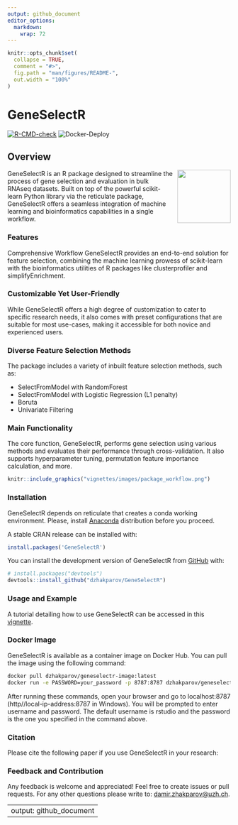 ```yaml
---
output: github_document
editor_options: 
  markdown: 
    wrap: 72
---
```


<!-- README.md is generated from README.Rmd. Please edit that file -->

```r
knitr::opts_chunk$set(
  collapse = TRUE,
  comment = "#>",
  fig.path = "man/figures/README-",
  out.width = "100%"
)
```

# GeneSelectR

<!-- badges: start -->

[![R-CMD-check](https://github.com/dzhakparov/GeneSelectR/actions/workflows/R-CMD-check.yaml/badge.svg)](https://github.com/dzhakparov/GeneSelectR/actions/workflows/R-CMD-check.yaml)
![Docker-Deploy](https://github.com/dzhakparov/GeneSelectR/actions/workflows/GeneSelectR-Docker-Deploy.yaml/badge.svg)

<!-- badges: end -->

## Overview

<img src="man/figures/GeneSelectR.png" style="float: right; margin: 0px 0px 10px 10px;" width="120px"/>

GeneSelectR is an R package designed to streamline the process of gene
selection and evaluation in bulk RNAseq datasets. Built on top of the
powerful scikit-learn Python library via the reticulate package,
GeneSelectR offers a seamless integration of machine learning and
bioinformatics capabilities in a single workflow.

### Features

Comprehensive Workflow GeneSelectR provides an end-to-end solution for
feature selection, combining the machine learning prowess of
scikit-learn with the bioinformatics utilities of R packages like
clusterprofiler and simplifyEnrichment.

### Customizable Yet User-Friendly

While GeneSelectR offers a high degree of customization to cater to
specific research needs, it also comes with preset configurations that
are suitable for most use-cases, making it accessible for both novice
and experienced users.

### Diverse Feature Selection Methods

The package includes a variety of inbuilt feature selection methods,
such as:

-   SelectFromModel with RandomForest
-   SelectFromModel with Logistic Regression (L1 penalty)
-   Boruta
-   Univariate Filtering

### Main Functionality

The core function, GeneSelectR, performs gene selection using various
methods and evaluates their performance through cross-validation. It
also supports hyperparameter tuning, permutation feature importance
calculation, and more.

```r
knitr::include_graphics("vignettes/images/package_workflow.png")
```

### Installation

GeneSelectR depends on reticulate that creates a conda working
environment. Please, install
[Anaconda](https://www.anaconda.com/download) distribution before you
proceed. 

A stable CRAN release can be installed with: 
```r
install.packages('GeneSelectR')
```

You can install the development version of GeneSelectR from
[GitHub](https://github.com/) with:

```r
# install.packages("devtools")
devtools::install_github("dzhakparov/GeneSelectR")
```


### Usage and Example

A tutorial detailing how to use GeneSelectR can be accessed in this
[vignette](https://dzhakparov.github.io/GeneSelectR/vignettes/example.html).

### Docker Image

GeneSelectR is available as a container image on Docker Hub. You can
pull the image using the following command:

```bash
docker pull dzhakparov/geneselectr-image:latest
docker run -e PASSWORD=your_password -p 8787:8787 dzhakparov/geneselectr-image:latest

```

After running these commands, open your browser and go to localhost:8787
(http//local-ip-address:8787 in Windows). You will be prompted to enter
username and password. The default username is rstudio and the password
is the one you specified in the command above.

### Citation

Please cite the following paper if you use GeneSelectR in your research:

### Feedback and Contribution

Any feedback is welcome and appreciated! Feel free to create issues or
pull requests. For any other questions please write to:
[damir.zhakparov\@uzh.ch](mailto:damir.zhakparov@uzh.ch){.email}.

---
output: github_document
---
